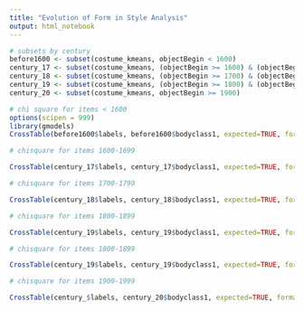 ```yaml
---
title: "Evolution of Form in Style Analysis"
output: html_notebook
---
```

```r
# subsets by century
before1600 <- subset(costume_kmeans, objectBegin < 1600)
century_17 <- subset(costume_kmeans, (objectBegin >= 1600) & (objectBegin < 1700))
century_18 <- subset(costume_kmeans, (objectBegin >= 1700) & (objectBegin < 1800))
century_19 <- subset(costume_kmeans, (objectBegin >= 1800) & (objectBegin < 1900))
century_20 <- subset(costume_kmeans, objectBegin >= 1900)
```

```r
# chi square for items < 1600
options(scipen = 999)
library(gmodels)
CrossTable(before1600$labels, before1600$bodyclass1, expected=TRUE, format="SPSS")

```

```r
# chisquare for items 1600-1699

CrossTable(century_17$labels, century_17$bodyclass1, expected=TRUE, format="SPSS")
```

```r
# chisquare for items 1700-1799

CrossTable(century_18$labels, century_18$bodyclass1, expected=TRUE, format="SPSS")
```

```r
# chisquare for items 1800-1899

CrossTable(century_19$labels, century_19$bodyclass1, expected=TRUE, format="SPSS")
```

```r
# chisquare for items 1800-1899

CrossTable(century_19$labels, century_19$bodyclass1, expected=TRUE, format="SPSS")
```
```r
# chisquare for items 1900-1999

CrossTable(century_$labels, century_20$bodyclass1, expected=TRUE, format="SPSS")
```

